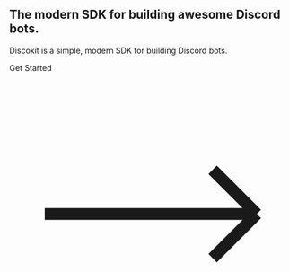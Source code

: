 
<section className="max-w-[90rem] mx-auto px-6 py-40 text-center">
  <h1 className="font-bold mx-auto text-4xl max-w-xl md:text-5xl md:max-w-3xl xl:max-w-6xl xl:text-7xl">
    The modern SDK for building <span className="text-blue-600 dark:text-blue-400">awesome Discord bots</span>.
  </h1>

<p className="text-xl md:text-2xl xl:text-3xl text-neutral-700 dark:text-neutral-400 mt-8 mb-10">
  Discokit is a simple, modern SDK for building Discord bots.
</p>

  <Link href="/docs" className="group px-6 py-3 text-lg text-white space-x-2 font-medium bg-blue-600 rounded-xl shadow-lg !shadow-blue-500/40 dark:!shadow-blue-600/20 hover:shadow-xl inline-flex items-center transition duration-1000">
    <span>Get Started</span>
    <svg xmlns="http://www.w3.org/2000/svg" fill="none" viewBox="0 0 24 24" strokeWidth={1.5} stroke="currentColor" className="group-hover:translate-x-0.5 transition duration-500 w-6 h-6">
      <path strokeLinecap="round" strokeLinejoin="round" d="M17.25 8.25L21 12m0 0l-3.75 3.75M21 12H3" />
    </svg>
  </Link>
</section>
